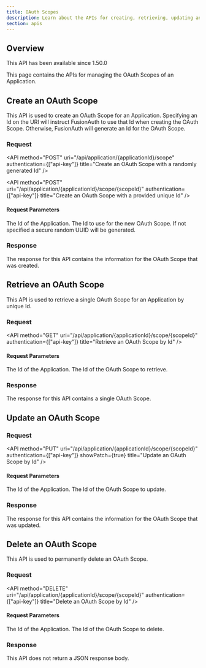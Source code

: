 ```yaml
---
title: OAuth Scopes
description: Learn about the APIs for creating, retrieving, updating and deleting OAuth scopes.
section: apis
---
```


<AdvancedEditionBlurb />

## Overview

<Aside type="version">
  This API has been available since 1.50.0
</Aside>

This page contains the APIs for managing the OAuth Scopes of an Application.

## Create an OAuth Scope

This API is used to create an OAuth Scope for an Application. Specifying an Id on the URI will instruct FusionAuth to use that Id when creating the OAuth Scope. Otherwise, FusionAuth will generate an Id for the OAuth Scope.

### Request

<API method="POST" uri="/api/application/{applicationId}/scope" authentication={["api-key"]} title="Create an OAuth Scope with a randomly generated Id" />

<API method="POST" uri="/api/application/{applicationId}/scope/{scopeId}" authentication={["api-key"]} title="Create an OAuth Scope with a provided unique Id" />

<XFusionauthTenantIdHeaderScopedOperation />

#### Request Parameters

<APIBlock>
  <APIField name="applicationId" type="UUID" required>
    The Id of the Application.
  </APIField>
  <APIField name="scopeId" type="UUID" optional defaults="secure random UUID">
    The Id to use for the new OAuth Scope. If not specified a secure random UUID will be generated.
  </APIField>
</APIBlock>

<ScopeRequestBody />

### Response

The response for this API contains the information for the OAuth Scope that was created.

<StandardPostResponseCodes never_search_error />

<ScopeResponseBody />

## Retrieve an OAuth Scope

This API is used to retrieve a single OAuth Scope for an Application by unique Id.

### Request

<API method="GET" uri="/api/application/{applicationId}/scope/{scopeId}" authentication={["api-key"]} title="Retrieve an OAuth Scope by Id" />

<XFusionauthTenantIdHeaderScopedOperation />

#### Request Parameters

<APIBlock>
  <APIField name="applicationId" type="UUID" required>
    The Id of the Application.
  </APIField>
  <APIField name="scopeId" type="UUID" required>
    The Id of the OAuth Scope to retrieve.
  </APIField>
</APIBlock>

### Response

The response for this API contains a single OAuth Scope.

<StandardGetResponseCodes never_search_error />

<ScopeResponseBody />

## Update an OAuth Scope

<GenericUpdateExplanationFragment capitalized_object_name="OAuth Scope" />

### Request

<API method="PUT" uri="/api/application/{applicationId}/scope/{scopeId}" authentication={["api-key"]} showPatch={true} title="Update an OAuth Scope by Id" />

<XFusionauthTenantIdHeaderScopedOperation api_endpoint="/api/application/``{applicationId}``/scope/``{scopeId}``]" />

#### Request Parameters

<APIBlock>
  <APIField name="applicationId" type="UUID" required>
    The Id of the Application.
  </APIField>
  <APIField name="scopeId" type="UUID" required>
    The Id of the OAuth Scope to update.
  </APIField>
</APIBlock>

<ScopeRequestBody is_update />

### Response

The response for this API contains the information for the OAuth Scope that was updated.

<StandardPutResponseCodes never_search_error />

<ScopeResponseBody is_update />

## Delete an OAuth Scope

This API is used to permanently delete an OAuth Scope.

### Request

<API method="DELETE" uri="/api/application/{applicationId}/scope/{scopeId}" authentication={["api-key"]} title="Delete an OAuth Scope by Id" />

#### Request Parameters

<APIBlock>
  <APIField name="applicationId" type="UUID" required>
    The Id of the Application.
  </APIField>
  <APIField name="scopeId" type="UUID" required>
    The Id of the OAuth Scope to delete.
  </APIField>
</APIBlock>

<XFusionauthTenantIdHeaderScopedOperation />

### Response

This API does not return a JSON response body.

<StandardDeleteResponseCodes never_search_error />





